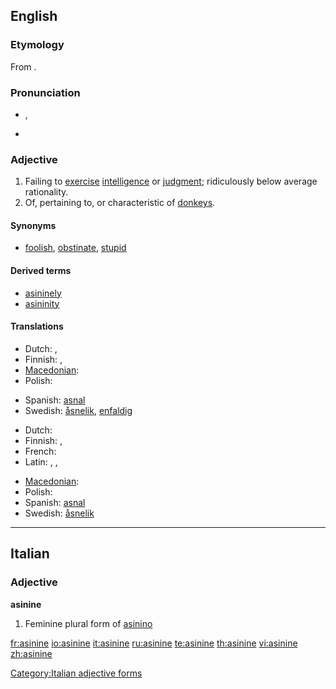 {{was wotd|2008|January|9}}
==English==

===Etymology===
From {{etyl|la}} {{term|asininus|asinīnus|of a donkey or ass|lang=la}}.

===Pronunciation===
* {{a|RP|US}} {{IPA|/ˈæs.ɪ.naɪn/|/ˈæs.ə.naɪn/}}, {{SAMPA|/"{s.I.naIn/|/"{s.@.naIn/}}
* {{audio|en-us-asinine.ogg|Audio (US)}}

===Adjective===
{{en-adj}}

# Failing to [[exercise]] [[intelligence]] or [[judgment]]; ridiculously below average rationality.
# Of, pertaining to, or characteristic of [[donkey]]s.

====Synonyms====
* {{sense|failing to exercise intelligence or judgment}} [[foolish]], [[obstinate]], [[stupid]]

====Derived terms====
* [[asininely]]
* [[asininity]]

====Translations====
{{trans-top|failing to exercise intelligence or judgment}}
* Dutch: {{t|nl|oerdom}}, {{t+|nl|achterlijk}}
* Finnish: {{t+|fi|typerä}}, {{t-|fi|aasimainen}}
* [[Macedonian]]: {{t|mk|глуп|m|tr=glup|sc=Cyrl}}
* Polish: {{t+|pl|debilny|m}}
{{trans-mid}}
* Spanish: [[asnal]] {{m|f}}
* Swedish: [[åsnelik]], [[enfaldig]]
{{trans-bottom}}

{{trans-top|of or relating to a donkey}}
* Dutch: {{t-|nl|ezelachtig}}
* Finnish: {{t+|fi|aasi|alt=aasi-}}, {{t+|fi|aasi|alt=aasin-}}
* French: {{t+|fr|asinine}}
* Latin: {{t-|la|asininus|m|alt=asinīnus}}, {{t-|la|asinina|f|alt=asinīna}}, {{t-|la|asininum|n|alt=asinīnum}}
{{trans-mid}}
* [[Macedonian]]: {{t|mk|магарешки|m|tr=magáreški|sc=Cyrl}}
* Polish: {{t+|pl|ośli|m}}
* Spanish: [[asnal]]
* Swedish: [[åsnelik]]
{{trans-bottom}}

----

==Italian==

===Adjective===
'''asinine''' {{f}}

# Feminine plural form of [[asinino]]

[[Category:Italian adjective forms]]

[[fr:asinine]]
[[io:asinine]]
[[it:asinine]]
[[ru:asinine]]
[[te:asinine]]
[[th:asinine]]
[[vi:asinine]]
[[zh:asinine]]